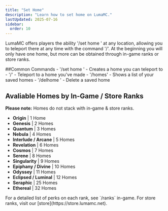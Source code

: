 ```yaml
---
title: "Set Home"
description: "Learn how to set home on LumaMC."
lastUpdated: 2025-07-16
sidebar:
  order: 10
---
```



LumaMC offers players the ability '/set home <desired home name>' at any location, allowing you to teleport there at any time with the command '/<home name>'.
At the beginning you will only have one home, but more can be obtained through in-game ranks or store ranks. 

<div class="list">
##Common Commands
- '/set home <desired home name>' - Creates a home you can teleport to
- '/<home name>' - Teleport to a home you've made
- '/homes' - Shows a list of your saved homes
- '/delhome <home name>' - Delete a saved home

<div class="list">

## Avaliable Homes by In-Game / Store Ranks
**Please note:** Homes do not stack with in-game & store ranks.

- **Origin** | 1 Home
- **Genesis** | 2 Homes
- **Quantum** | 3 Homes
- **Nebula** | 4 Homes
- **Interlude / Arcane** | 5 Homes
- **Revelation** | 6 Homes
- **Cosmos** | 7 Homes
- **Serene** | 8 Homes
- **Singularity** | 9 Homes
- **Epiphany / Divine** | 10 Homes
- **Odyssey** | 11 Homes
- **Eclipsed / Luminal** | 12 Homes
- **Seraphic** | 25 Homes
- **Ethereal** | 32 Homes

<Aside>
  For a detailed list of perks on each rank, see `/ranks` in-game. For store ranks, visit our
  [store](https://store.lumamc.net).
</Aside>
